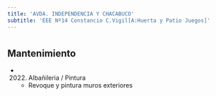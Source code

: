 ```yaml
---
title: 'AVDA. INDEPENDENCIA Y CHACABUCO'
subtitle: 'EEE Nº14 Constancio C.Vigil[A:Huerta y Patio Juegos]'
---
```


#


## Mantenimiento

*  (2022) Albañileria / Pintura 
    + Revoque y pintura muros exteriores



